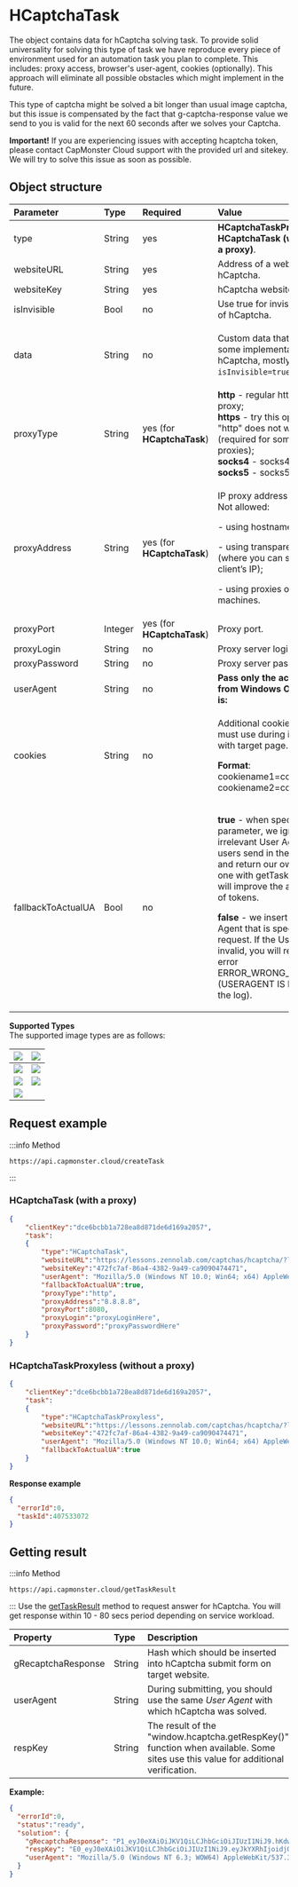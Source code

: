 ﻿---
sidebar_position: 4
sidebar_label: HCaptchaTask
---


# HCaptchaTask
The object contains data for hCaptcha solving task. To provide solid universality for solving this type of task we have reproduce every piece of environment used for an automation task you plan to complete. This includes: proxy access, browser's user-agent, cookies (optionally). This approach will eliminate all possible obstacles which might implement in the future.

This type of captcha might be solved a bit longer than usual image captcha, but this issue is compensated by the fact that g-captcha-response value we send to you is valid for the next 60 seconds after we solves your Captcha.

**Important!** If you are experiencing issues with accepting hcaptcha token, please contact CapMonster Cloud support with the provided url and sitekey. We will try to solve this issue as soon as possible.

## **Object structure**

|**Parameter**|**Type**|**Required**|**Value**|
| :- | :- | :- | :- |
|type|String|yes|**HCaptchaTaskProxyless** or **HCaptchaTask (when using a proxy)**.|
|websiteURL|String|yes|Address of a webpage with hCaptcha.|
|websiteKey|String|yes|hCaptcha website key.|
|isInvisible|Bool|no|Use true for invisible version of hCaptcha.|
|data|String|no|<p>Custom data that is used in some implementations of hCaptcha, mostly with `isInvisible=true`.</p>|
|proxyType|String|yes (for **HCaptchaTask**)|**http** - regular http/https proxy;<br />**https** - try this option only if "http" does not work (required for some custom proxies);<br />**socks4** - socks4 proxy;<br />**socks5** - socks5 proxy.|
|proxyAddress|String|yes (for **HCaptchaTask**)|<p>IP proxy address IPv4/IPv6. Not allowed:</p><p>- using hostnames;</p><p>- using transparent proxies (where you can see the client’s IP);</p><p>- using proxies on local machines.</p>|
|proxyPort|Integer|yes (for **HCaptchaTask**)|Proxy port.|
|proxyLogin|String|no|Proxy server login.|
|proxyPassword|String|no|Proxy server password.|
|userAgent|String|no|**Pass only the actual UA from Windows OS. Now this is:** <UserAgent />|
|cookies|String|no|<p>Additional cookies which we must use during interaction with target page.</p><p>**Format**: cookiename1=cookievalue1; cookiename2=cookievalue2</p>|
|fallbackToActualUA|Bool|no|<p>**true** - when specifying this parameter, we ignore the irrelevant User Agent that users send in the request, and return our own (relevant) one with getTaskResult. This will improve the acceptance of tokens.</p><p>**false** - we insert the User Agent that is specified in the request. If the User Agent is invalid, you will receive an error ERROR_WRONG_USERAGENT (USERAGENT IS EXPIRED in the log).</p>|

**Supported Types**<br/>
The supported image types are as follows:

|![](Aspose.Words.fa5d4495-c9e9-41f5-8cb9-c4b900b4bbcf.001.png)|![](Aspose.Words.fa5d4495-c9e9-41f5-8cb9-c4b900b4bbcf.002.png)|
| :- | :- |
|![](Aspose.Words.fa5d4495-c9e9-41f5-8cb9-c4b900b4bbcf.003.png)|![](Aspose.Words.fa5d4495-c9e9-41f5-8cb9-c4b900b4bbcf.004.png)|
|![](Aspose.Words.fa5d4495-c9e9-41f5-8cb9-c4b900b4bbcf.005.png)|![](Aspose.Words.fa5d4495-c9e9-41f5-8cb9-c4b900b4bbcf.006.png)|
|![](25940532.png)|

## **Request example**

:::info Method
```http
https://api.capmonster.cloud/createTask
```
:::
### HCaptchaTask (with a proxy)
```json
{
    "clientKey":"dce6bcbb1a728ea8d871de6d169a2057",
    "task":
    {
        "type":"HCaptchaTask",
        "websiteURL":"https://lessons.zennolab.com/captchas/hcaptcha/?level=easy",
        "websiteKey":"472fc7af-86a4-4382-9a49-ca9090474471",
        "userAgent": "Mozilla/5.0 (Windows NT 10.0; Win64; x64) AppleWebKit/537.36 (KHTML, like Gecko) Chrome/125.0.0.0 Safari/537.36",
        "fallbackToActualUA":true,
        "proxyType":"http",
        "proxyAddress":"8.8.8.8",
        "proxyPort":8080,
        "proxyLogin":"proxyLoginHere",
        "proxyPassword":"proxyPasswordHere"
    }
}
```
### HCaptchaTaskProxyless (without a proxy)
```json
{
    "clientKey":"dce6bcbb1a728ea8d871de6d169a2057",
    "task":
    {
        "type":"HCaptchaTaskProxyless",
        "websiteURL":"https://lessons.zennolab.com/captchas/hcaptcha/?level=easy",
        "websiteKey":"472fc7af-86a4-4382-9a49-ca9090474471",
        "userAgent": "Mozilla/5.0 (Windows NT 10.0; Win64; x64) AppleWebKit/537.36 (KHTML, like Gecko) Chrome/125.0.0.0 Safari/537.36",
        "fallbackToActualUA":true
    }
}
```

**Response example**
```json
{
  "errorId":0,
  "taskId":407533072
}
```
## **Getting result**
:::info Method
```http
https://api.capmonster.cloud/getTaskResult
```
:::
Use the [getTaskResult](../api/methods/get-task-result.md) method to request answer for hCaptcha. You will get response within 10 - 80 secs period depending on service workload.

|**Property**|**Type**|**Description**|
| :- | :- | :- |
|gRecaptchaResponse|String|Hash which should be inserted into hCaptcha submit form on target website.|
|userAgent|String|During submitting, you should use the same *User Agent* with which hCaptcha was solved.|
|respKey|String|The result of the "window.hcaptcha.getRespKey()" function when available. Some sites use this value for additional verification.|


**Example:**
```json
{
  "errorId":0,
  "status":"ready",
  "solution": {
    "gRecaptchaResponse": "P1_eyJ0eXAiOiJKV1QiLCJhbGciOiJIUzI1NiJ9.hKdwYXNza2V5xQb9JvlblBqjTdKpourvlRNpOZLvJb0yJRmsXVFVjyxFWlL1wdYBXaPyFtnxwy2ukbMgwWn62-cjSc98Iw2XIPYWg5MNDKS4_7tBIhjY0PienoKy1...",
    "respKey": "E0_eyJ0eXAiOiJKV1QiLCJhbGciOiJIUzI1NiJ9.eyJkYXRhIjoidjQ3RjlqZGFYTllFQXlZZFYyRTlaWlBVQUdLaFpPakpRNjBXRTljVW40VnY3NnhuN2V3R0wwVWd1MW1Wai90WEdoYmt5a2NqVGlGdWpsSlpmVjcza...",
    "userAgent": "Mozilla/5.0 (Windows NT 6.3; WOW64) AppleWebKit/537.36 (KHTML, like Gecko) Chrome/125.0.0.0 Safari/537.36"
  }
}
```
